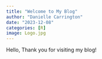 ```yaml
---
title: "Welcome to My Blog"
author: "Danielle Carrington"
date: "2023-12-08"
categories: [R]
image: Logo.jpg
---
```


Hello, Thank you for visiting my blog!
